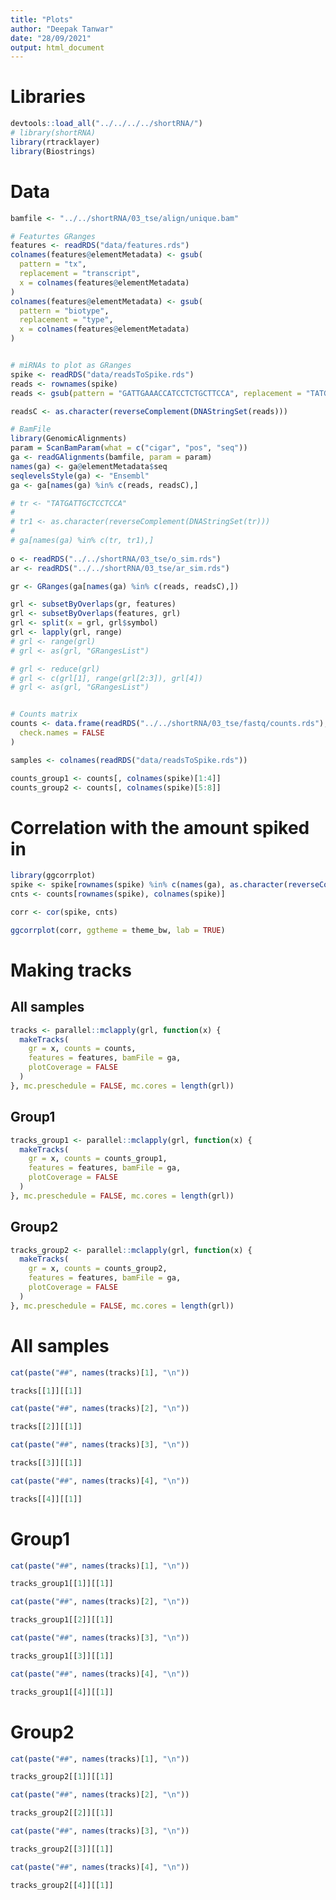 ```yaml
---
title: "Plots"
author: "Deepak Tanwar"
date: "28/09/2021"
output: html_document
---
```



# Libraries
```r
devtools::load_all("../../../../shortRNA/")
# library(shortRNA)
library(rtracklayer)
library(Biostrings)
```


# Data
```r
bamfile <- "../../shortRNA/03_tse/align/unique.bam"

# Featurtes GRanges
features <- readRDS("data/features.rds")
colnames(features@elementMetadata) <- gsub(
  pattern = "tx",
  replacement = "transcript",
  x = colnames(features@elementMetadata)
)
colnames(features@elementMetadata) <- gsub(
  pattern = "biotype",
  replacement = "type",
  x = colnames(features@elementMetadata)
)


# miRNAs to plot as GRanges
spike <- readRDS("data/readsToSpike.rds")
reads <- rownames(spike)
reads <- gsub(pattern = "GATTGAAACCATCCTCTGCTTCCA", replacement = "TATGATTGCTCCTCCA", x = reads)

readsC <- as.character(reverseComplement(DNAStringSet(reads)))

# BamFile
library(GenomicAlignments)
param = ScanBamParam(what = c("cigar", "pos", "seq"))
ga <- readGAlignments(bamfile, param = param)
names(ga) <- ga@elementMetadata$seq
seqlevelsStyle(ga) <- "Ensembl"
ga <- ga[names(ga) %in% c(reads, readsC),]

# tr <- "TATGATTGCTCCTCCA"
# 
# tr1 <- as.character(reverseComplement(DNAStringSet(tr)))
# 
# ga[names(ga) %in% c(tr, tr1),]  
 
o <- readRDS("../../shortRNA/03_tse/o_sim.rds")
ar <- readRDS("../../shortRNA/03_tse/ar_sim.rds")

gr <- GRanges(ga[names(ga) %in% c(reads, readsC),])

grl <- subsetByOverlaps(gr, features)
grl <- subsetByOverlaps(features, grl)
grl <- split(x = grl, grl$symbol)
grl <- lapply(grl, range)
# grl <- range(grl)
# grl <- as(grl, "GRangesList")

# grl <- reduce(grl)
# grl <- c(grl[1], range(grl[2:3]), grl[4])
# grl <- as(grl, "GRangesList")


# Counts matrix
counts <- data.frame(readRDS("../../shortRNA/03_tse/fastq/counts.rds"),
  check.names = FALSE
)

samples <- colnames(readRDS("data/readsToSpike.rds"))

counts_group1 <- counts[, colnames(spike)[1:4]]
counts_group2 <- counts[, colnames(spike)[5:8]]
```

# Correlation with the amount spiked in
```r
library(ggcorrplot)
spike <- spike[rownames(spike) %in% c(names(ga), as.character(reverseComplement(DNAStringSet(names(ga))))),]
cnts <- counts[rownames(spike), colnames(spike)]

corr <- cor(spike, cnts)

ggcorrplot(corr, ggtheme = theme_bw, lab = TRUE)
```


# Making tracks

## All samples
```r
tracks <- parallel::mclapply(grl, function(x) {
  makeTracks(
    gr = x, counts = counts,
    features = features, bamFile = ga,
    plotCoverage = FALSE
  )
}, mc.preschedule = FALSE, mc.cores = length(grl))
```




## Group1
```r
tracks_group1 <- parallel::mclapply(grl, function(x) {
  makeTracks(
    gr = x, counts = counts_group1,
    features = features, bamFile = ga,
    plotCoverage = FALSE
  )
}, mc.preschedule = FALSE, mc.cores = length(grl))
```

## Group2
```r
tracks_group2 <- parallel::mclapply(grl, function(x) {
  makeTracks(
    gr = x, counts = counts_group2,
    features = features, bamFile = ga,
    plotCoverage = FALSE
  )
}, mc.preschedule = FALSE, mc.cores = length(grl))
```

# All samples

```r
cat(paste("##", names(tracks)[1], "\n"))
```

```r
tracks[[1]][[1]]
```

```r
cat(paste("##", names(tracks)[2], "\n"))
```

```r
tracks[[2]][[1]]
```


```r
cat(paste("##", names(tracks)[3], "\n"))
```

```r
tracks[[3]][[1]]
```


```r
cat(paste("##", names(tracks)[4], "\n"))
```

```r
tracks[[4]][[1]]
```


# Group1
```r
cat(paste("##", names(tracks)[1], "\n"))
```

```r
tracks_group1[[1]][[1]]
```

```r
cat(paste("##", names(tracks)[2], "\n"))
```

```r
tracks_group1[[2]][[1]]
```


```r
cat(paste("##", names(tracks)[3], "\n"))
```

```r
tracks_group1[[3]][[1]]
```


```r
cat(paste("##", names(tracks)[4], "\n"))
```

```r
tracks_group1[[4]][[1]]
```


# Group2

```r
cat(paste("##", names(tracks)[1], "\n"))
```

```r
tracks_group2[[1]][[1]]
```

```r
cat(paste("##", names(tracks)[2], "\n"))
```

```r
tracks_group2[[2]][[1]]
```


```r
cat(paste("##", names(tracks)[3], "\n"))
```

```r
tracks_group2[[3]][[1]]
```


```r
cat(paste("##", names(tracks)[4], "\n"))
```

```r
tracks_group2[[4]][[1]]
```

